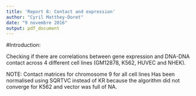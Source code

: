 ```yaml
---
title: 'Report 8: Contact and expression'
author: "Cyril Matthey-Doret"
date: "9 novembre 2016"
output: pdf_document
---
```


#Introduction: 

Checking if there are correlations between gene expression and DNA-DNA contact across 4 different cell lines (GM12878, K562, HUVEC and NHEK).

NOTE: Contact matrices for chromosome 9 for all cell lines Has been normalised using SQRTVC instead of KR because the algorithm did not converge for K562 and vector was full of NA.
